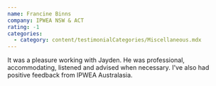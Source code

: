 ```yaml
---
name: Francine Binns
company: IPWEA NSW & ACT
rating: -1
categories:
  - category: content/testimonialCategories/Miscellaneous.mdx
---
```


It was a pleasure working with Jayden. He was professional, accommodating, listened and advised when necessary. I've also had positive feedback from IPWEA Australasia.
